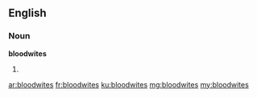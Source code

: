==English==

===Noun===
'''bloodwites'''

# {{plural of|bloodwite}}

[[ar:bloodwites]]
[[fr:bloodwites]]
[[ku:bloodwites]]
[[mg:bloodwites]]
[[my:bloodwites]]